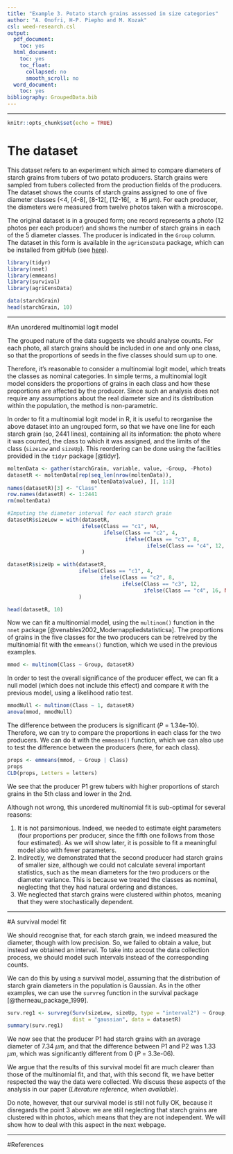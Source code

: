 ```yaml
---
title: "Example 3. Potato starch grains assessed in size categories"
author: "A. Onofri, H-P. Piepho and M. Kozak"
csl: weed-research.csl
output:
  pdf_document:
    toc: yes
  html_document:
    toc: yes
    toc_float:
      collapsed: no
      smooth_scroll: no
  word_document:
    toc: yes
bibliography: GroupedData.bib
---
```



---
   
  

```r
knitr::opts_chunk$set(echo = TRUE)
```

# The dataset

This dataset refers to an experiment which aimed to compare diameters of starch grains from tubers of two potato producers. Starch grains were sampled from tubers collected from the production fields of the producers. The dataset shows the counts of starch grains assigned to one of five diameter classes (<4, [4-8[, [8-12[, [12-16[, $\ge16$ $\mu m$). For each producer, the diameters were measured from twelve photos taken with a microscope.

The original dataset is in a grouped form; one record represents a photo (12 photos per each producer) and shows the number of starch grains in each of the 5 diameter classes. The producer is indicated in the `Group` column. The dataset in this form is available in the `agriCensData` package, which can be installed from gitHub (see [here](https://onofriandreapg.github.io/agriCensData/index.html)).

```r
library(tidyr)
library(nnet)
library(emmeans)
library(survival)
library(agriCensData)

data(starchGrain)
head(starchGrain, 10)
```

---

#An unordered multinomial logit model

The grouped nature of the data suggests we should analyse counts. For each photo, all starch grains should be included in one and only one class, so that the proportions of seeds in the five classes should sum up to one.

Therefore, it's reasonable to consider a multinomial logit model, which treats the classes as nominal categories. In simple terms, a multinomial logit model considers the proportions of grains in each class and how these proportions are affected by the producer. Since such an analysis does not require any assumptions about the real diameter size and its distribution within the population, the method is non-parametric.

In order to fit a multinomial logit model in R, it is useful to reorganise the above dataset into an ungrouped form, so that we have one line for each starch grain (so, 2441 lines), containing all its information: the photo where it was counted, the class to which it was assigned, and the limits of the class (`sizeLow` and `sizeUp`). This reordering can be done using the facilities provided in the `tidyr` package [@tidyr].

```r
moltenData <- gather(starchGrain, variable, value, -Group, -Photo)
datasetR <- moltenData[rep(seq_len(nrow(moltenData)), 
                           moltenData$value), ][, 1:3]
names(datasetR)[3] <- "Class"
row.names(datasetR) <- 1:2441
rm(moltenData)

#Imputing the diameter interval for each starch grain
datasetR$sizeLow = with(datasetR, 
                        ifelse(Class == "c1", NA,
                               ifelse(Class == "c2", 4,
                                      ifelse(Class == "c3", 8, 
                                             ifelse(Class == "c4", 12, 16))))
                        )

datasetR$sizeUp = with(datasetR, 
                       ifelse(Class == "c1", 4,
                              ifelse(Class == "c2", 8,
                                     ifelse(Class == "c3", 12, 
                                            ifelse(Class == "c4", 16, NA))))
                       )

head(datasetR, 10)
```

Now we can fit a multinomial model, using the `multinom()` function in the `nnet` package [@venables2002_Modernappliedstatisticsa]. The proportions of grains in the five classes for the two producers can be retreived by the multinomial fit with the `emmeans()` function, which we used in the previous examples.

```r
mmod <- multinom(Class ~ Group, datasetR)
```

In order to test the overall significance of the producer effect, we can fit a null model (which does not include this effect) and compare it with the previous model, using a likelihood ratio test.

```r
mmodNull <- multinom(Class ~ 1, datasetR)
anova(mmod, mmodNull)
```

The difference between the producers is significant (*P* = 1.34e-10). Therefore, we can try to compare the proportions in each class for the two producers. We can do it with the `emmeans()` function, which we can also use to test the difference between the producers (here, for each class).


```r
props <- emmeans(mmod, ~ Group | Class)
props
CLD(props, Letters = letters)
```

We see that the producer P1 grew tubers with higher proportions of starch grains in the 5th class and lower in the 2nd.

Although not wrong, this unordered multinomial fit is sub-optimal for several reasons:

1.	It is not parsimonious. Indeed, we needed to estimate eight parameters (four proportions per producer, since the fifth one follows from those four estimated). As we will show later, it is possible to fit a meaningful model also with fewer parameters.
2.	Indirectly, we demonstrated that the second producer had starch grains of smaller size, although we could not calculate several important statistics, such as the mean diameters for the two producers or the diameter variance. This is because we treated the classes as nominal, neglecting that they had natural ordering and distances.
3.	We neglected that starch grains were clustered within photos, meaning that they were stochastically dependent.

---

#A survival model fit

We should recognise that, for each starch grain, we indeed measured the diameter, though with low precision. So, we failed to obtain a value, but instead we obtained an interval. To take into accout the data collection process, we should model such intervals instead of the corresponding counts.

We can do this by using a survival model, assuming that the distribution of starch grain diameters in the population is Gaussian. As in the other examples, we can use the `survreg` function in the survival package [@therneau_package_1999].

```r
surv.reg1 <- survreg(Surv(sizeLow, sizeUp, type = "interval2") ~ Group,
                     dist = "gaussian", data = datasetR)
summary(surv.reg1)
```

We now see that the producer P1 had starch grains with an average diameter of 7.34 $\mu m$, and that the difference between P1 and P2 was 1.33 $\mu m$, which was significantly different from 0 (*P* = 3.3e-06).

We argue that the results of this survival model fit are much clearer than those of the multinomial fit, and that, with this second fit, we have better respected the way the data were collected. We discuss these aspects of the analysis in our paper (*Literature reference, when available*). 

Do note, however, that our survival model is still not fully OK, because it disregards the point 3 above: we are still neglecting that starch grains are clustered within photos, which means that they are not independent. We will show how to deal with this aspect in the next webpage.

---

#References
